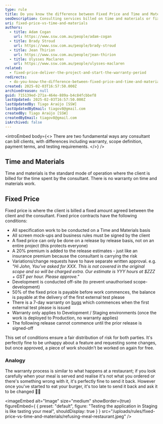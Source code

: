 ```yaml
---
type: rule
title: Do you know the difference between Fixed Price and Time and Materials work?
seoDescription: Consulting services billed on time and materials or fixed price, with differences including warranty, scope definition, payment terms, and testing requirements.
uri: fixed-price-vs-time-and-materials
authors:
  - title: Adam Cogan
    url: https://www.ssw.com.au/people/adam-cogan
  - title: Brady Stroud
    url: https://www.ssw.com.au/people/brady-stroud
  - title: Jean Thirion
    url: https://www.ssw.com.au/people/jean-thirion
  - title: Ulysses Maclaren
    url: https://www.ssw.com.au/people/ulysses-maclaren
related:
  - fixed-price-deliver-the-project-and-start-the-warranty-period
redirects:
  - do-you-know-the-difference-between-fixed-price-and-time-and-materials-work
created: 2025-02-03T16:57:50.000Z
archivedreason: null
guid: 715139ed-271a-464e-889a-b4c84fcbbef8
lastUpdated: 2025-02-03T16:57:50.000Z
lastUpdatedBy: Tiago Araújo [SSW]
lastUpdatedByEmail: tiagov8@gmail.com
createdBy: Tiago Araújo [SSW]
createdByEmail: tiagov8@gmail.com
isArchived: false
---
```


<introEmbed
  body={<>
There are two fundamental ways any consultant can bill clients, with differences including warranty, scope definition, payment terms, and testing requirements.
  </>}
/>
## Time and Materials

Time and materials is the standard mode of operation where the client is billed for the time spent by the consultant. There is no warranty on time and materials work.

## Fixed Price

Fixed price is where the client is billed a fixed amount agreed between the client and the consultant. Fixed price contracts have the following conditions:

* All specification work to be conducted on a Time and Materials basis
* All screen mock-ups and business rules must be signed by the client
* A fixed price can only be done on a release by release basis, not on an entire project (this protects everyone)
* A 20% premium is added to the release estimates - just like an insurance premium because the consultant is carrying the risk
* Variations/change requests have to have separate written approval. e.g. _"Hi John, You've asked for XXX. This is not covered in the original scope and so will be charged extra. Our estimate is YYY hours at $ZZZ + GST per hour. Please approve."_
* Development is conducted off-site (to prevent unauthorised scope-development)
* 50% of the fixed price is payable before work commences, the balance is payable at the delivery of the first external test please
* There is a 7-day warranty on [bugs](/management-is-your-client-clear-on-the-definition-of-a-bug) which commences when the first external test please is issued
* Warranty only applies to Development / Staging environments (once the work is deployed to Production, no warranty applies)
* The following release cannot commence until the prior release is signed-off

This set of conditions ensure a fair distribution of risk for both parties. It's perfectly fine to be unhappy about a feature and requesting some changes, but once approved, a piece of work shouldn't be worked on again for free.

### Analogy

The warranty process is similar to what happens at a restaurant; if you look carefully when your meal is served and realise it's not what you ordered or there's something wrong with it, it's perfectly fine to send it back. However once you've started to eat your burger, it's too late to send it back and ask it to be changed 🧑‍🍳

<imageEmbed
  alt="Image"
  size="medium"
  showBorder={true}
  figureEmbed={ {
    preset: "default",
    figure: "Testing the application in Staging is like tasting your meal",
    shouldDisplay: true
  } }
  src="/uploads/rules/fixed-price-vs-time-and-materials/refusing-meal-restaurant.jpeg"
/>
